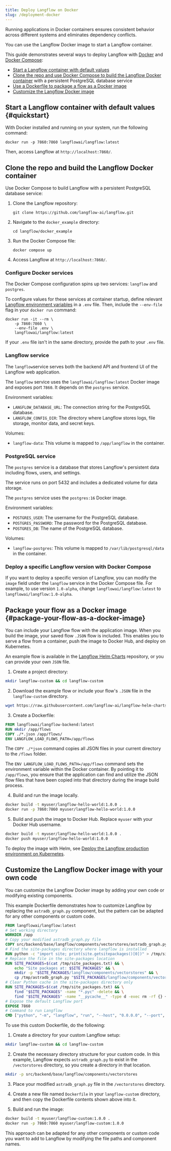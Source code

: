 ```yaml
---
title: Deploy Langflow on Docker
slug: /deployment-docker
---
```


Running applications in Docker containers ensures consistent behavior across different systems and eliminates dependency conflicts.

You can use the Langflow Docker image to start a Langflow container.

This guide demonstrates several ways to deploy Langflow with [Docker](https://docs.docker.com/) and [Docker Compose](https://docs.docker.com/compose/):

<!-- no toc -->
* [Start a Langflow container with default values](#quickstart)
* [Clone the repo and use Docker Compose to build the Langflow Docker container](#clone-the-repo-and-build-the-langflow-docker-container) with a persistent PostgreSQL database service
* [Use a Dockerfile to package a flow as a Docker image](#package-your-flow-as-a-docker-image)
* [Customize the Langflow Docker image](#customize-the-langflow-docker-image-with-your-own-code)

## Start a Langflow container with default values {#quickstart}

With Docker installed and running on your system, run the following command:

`docker run -p 7860:7860 langflowai/langflow:latest`

Then, access Langflow at `http://localhost:7860/`.

## Clone the repo and build the Langflow Docker container

Use Docker Compose to build Langflow with a persistent PostgreSQL database service:

1. Clone the Langflow repository:

   `git clone https://github.com/langflow-ai/langflow.git`

2. Navigate to the `docker_example` directory:

   `cd langflow/docker_example`

3. Run the Docker Compose file:

   `docker compose up`

4. Access Langflow at `http://localhost:7860/`.

### Configure Docker services

The Docker Compose configuration spins up two services: `langflow` and `postgres`.

To configure values for these services at container startup, define relevant [Langflow environment variables](/environment-variables) in a `.env` file.
Then, include the `--env-file` flag in your `docker run` command:

```
docker run -it --rm \
    -p 7860:7860 \
    --env-file .env \
    langflowai/langflow:latest
```

If your `.env` file isn't in the same directory, provide the path to your `.env` file.

### Langflow service

The `langflow`service serves both the backend API and frontend UI of the Langflow web application.

The `langflow` service uses the `langflowai/langflow:latest` Docker image and exposes port `7860`. It depends on the `postgres` service.

Environment variables:

- `LANGFLOW_DATABASE_URL`: The connection string for the PostgreSQL database.
- `LANGFLOW_CONFIG_DIR`: The directory where Langflow stores logs, file storage, monitor data, and secret keys.

Volumes:

- `langflow-data`: This volume is mapped to `/app/langflow` in the container.

### PostgreSQL service

The `postgres` service is a database that stores Langflow's persistent data including flows, users, and settings.

The service runs on port 5432 and includes a dedicated volume for data storage.

The `postgres` service uses the `postgres:16` Docker image.

Environment variables:

- `POSTGRES_USER`: The username for the PostgreSQL database.
- `POSTGRES_PASSWORD`: The password for the PostgreSQL database.
- `POSTGRES_DB`: The name of the PostgreSQL database.

Volumes:

- `langflow-postgres`: This volume is mapped to `/var/lib/postgresql/data` in the container.

### Deploy a specific Langflow version with Docker Compose

If you want to deploy a specific version of Langflow, you can modify the `image` field under the `langflow` service in the Docker Compose file. For example, to use version `1.0-alpha`, change `langflowai/langflow:latest` to `langflowai/langflow:1.0-alpha`.

## Package your flow as a Docker image {#package-your-flow-as-a-docker-image}

You can include your Langflow flow with the application image.
When you build the image, your saved flow `.JSON` flow is included.
This enables you to serve a flow from a container, push the image to Docker Hub, and deploy on Kubernetes.

An example flow is available in the [Langflow Helm Charts](https://github.com/langflow-ai/langflow-helm-charts/tree/main/examples/flows) repository, or you can provide your own `JSON` file.

1. Create a project directory:

```bash
mkdir langflow-custom && cd langflow-custom
```

2. Download the example flow or include your flow's `.JSON` file in the `langflow-custom` directory.

```bash
wget https://raw.githubusercontent.com/langflow-ai/langflow-helm-charts/refs/heads/main/examples/flows/basic-prompting-hello-world.json
```

3. Create a Dockerfile:

```dockerfile
FROM langflowai/langflow-backend:latest
RUN mkdir /app/flows
COPY ./*.json /app/flows/
ENV LANGFLOW_LOAD_FLOWS_PATH=/app/flows
```

The `COPY ./*json` command copies all JSON files in your current directory to the `/flows` folder.

The `ENV LANGFLOW_LOAD_FLOWS_PATH=/app/flows` command sets the environment variable within the Docker container. By pointing it to `/app/flows`, you ensure that the application can find and utilize the JSON flow files that have been copied into that directory during the image build process.

4. Build and run the image locally.

```bash
docker build -t myuser/langflow-hello-world:1.0.0 .
docker run -p 7860:7860 myuser/langflow-hello-world:1.0.0
```

5. Build and push the image to Docker Hub.
   Replace `myuser` with your Docker Hub username.

```bash
docker build -t myuser/langflow-hello-world:1.0.0 .
docker push myuser/langflow-hello-world:1.0.0
```

To deploy the image with Helm, see [Deploy the Langflow production environment on Kubernetes](/deployment-kubernetes-prod).

## Customize the Langflow Docker image with your own code

You can customize the Langflow Docker image by adding your own code or modifying existing components.

This example Dockerfile demonstrates how to customize Langflow by replacing the `astradb_graph.py` component, but the pattern can be adapted for any other components or custom code.

```dockerfile
FROM langflowai/langflow:latest
# Set working directory
WORKDIR /app
# Copy your modified astradb_graph.py file
COPY src/backend/base/langflow/components/vectorstores/astradb_graph.py /tmp/astradb_graph.py
# Find the site-packages directory where langflow is installed
RUN python -c "import site; print(site.getsitepackages()[0])" > /tmp/site_packages.txt
# Replace the file in the site-packages location
RUN SITE_PACKAGES=$(cat /tmp/site_packages.txt) && \
    echo "Site packages at: $SITE_PACKAGES" && \
    mkdir -p "$SITE_PACKAGES/langflow/components/vectorstores" && \
    cp /tmp/astradb_graph.py "$SITE_PACKAGES/langflow/components/vectorstores/"
# Clear Python cache in the site-packages directory only
RUN SITE_PACKAGES=$(cat /tmp/site_packages.txt) && \
    find "$SITE_PACKAGES" -name "*.pyc" -delete && \
    find "$SITE_PACKAGES" -name "__pycache__" -type d -exec rm -rf {} +
# Expose the default Langflow port
EXPOSE 7860
# Command to run Langflow
CMD ["python", "-m", "langflow", "run", "--host", "0.0.0.0", "--port", "7860"]
```

To use this custom Dockerfile, do the following:

1. Create a directory for your custom Langflow setup:
```bash
mkdir langflow-custom && cd langflow-custom
```

2. Create the necessary directory structure for your custom code.
In this example, Langflow expects `astradb_graph.py` to exist in the `/vectorstores` directory, so you create a directory in that location.
```bash
mkdir -p src/backend/base/langflow/components/vectorstores
```

3. Place your modified `astradb_graph.py` file in the `/vectorstores` directory.

4. Create a new file named `Dockerfile` in your `langflow-custom` directory, and then copy the Dockerfile contents shown above into it.

5. Build and run the image:
```bash
docker build -t myuser/langflow-custom:1.0.0 .
docker run -p 7860:7860 myuser/langflow-custom:1.0.0
```

This approach can be adapted for any other components or custom code you want to add to Langflow by modifying the file paths and component names.